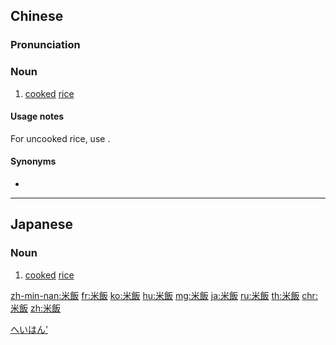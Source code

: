 {{also|米饭}}
==Chinese==
{{zh-forms|s=米饭}}

===Pronunciation===
{{zh-pron
|m=mǐfàn
|c=mai5 faan6
|cat=n
}}

===Noun===
{{zh-noun}}

# [[cooked]] [[rice]]

====Usage notes====
For uncooked rice, use {{zh-l|大米}}.

====Synonyms====
* {{zh-l|飯}}

{{zh-cat|Beginning}}

----

==Japanese==
{{ja-kanjitab|べい|はん|yomi=o}}

===Noun===
{{ja-noun|べいはん}}

# [[cook]]ed [[rice]]

[[Category:ja:Foods|へいはん']]

[[zh-min-nan:米飯]]
[[fr:米飯]]
[[ko:米飯]]
[[hu:米飯]]
[[mg:米飯]]
[[ja:米飯]]
[[ru:米飯]]
[[th:米飯]]
[[chr:米飯]]
[[zh:米飯]]